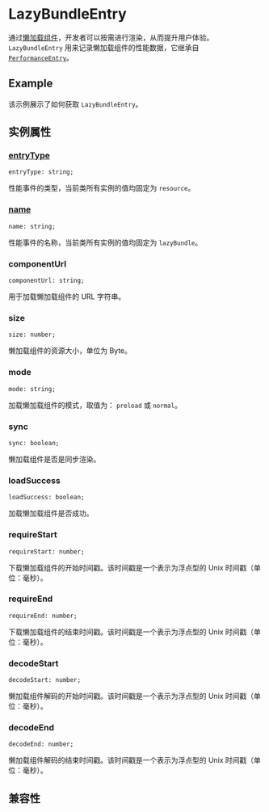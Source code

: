 # LazyBundleEntry

通过[懒加载组件](/react/code-splitting.html#lazy-loading-components)，开发者可以按需进行渲染，从而提升用户体验。`LazyBundleEntry` 用来记录懒加载组件的性能数据，它继承自 [`PerformanceEntry`](/api/lynx-api/performance-api/performance-entry)。

## Example

该示例展示了如何获取 `LazyBundleEntry`。


<Go
  example="performance-api"
  defaultFile="src/lazy-bundle-entry/index.tsx"
  defaultEntryFile="dist/lazy-bundle-entry.lynx.bundle"
  img="https://lf-lynx.tiktok-cdns.com/obj/lynx-artifacts-oss-sg/plugin/static/exmaple-lazy-bundle-entry.png"
  entry="src/lazy-bundle-entry"
  highlight="{17-22,31-33}"
/>

## 实例属性

### [entryType](/api/lynx-api/performance-api/performance-entry#entryType)

```tsx
entryType: string;
```

性能事件的类型，当前类所有实例的值均固定为 `resource`。

### [name](/api/lynx-api/performance-api/performance-entry#name)

```tsx
name: string;
```

性能事件的名称，当前类所有实例的值均固定为 `lazyBundle`。

### componentUrl

```tsx
componentUrl: string;
```

用于加载懒加载组件的 URL 字符串。

### size

```tsx
size: number;
```

懒加载组件的资源大小，单位为 Byte。

### mode

```tsx
mode: string;
```

加载懒加载组件的模式，取值为： `preload` 或 `normal`。

### sync

```tsx
sync: boolean;
```

懒加载组件是否是同步渲染。

### loadSuccess

```tsx
loadSuccess: boolean;
```

加载懒加载组件是否成功。

### requireStart

```tsx
requireStart: number;
```

下载懒加载组件的开始时间戳。该时间戳是一个表示为浮点型的 Unix 时间戳（单位：毫秒）。

### requireEnd

```tsx
requireEnd: number;
```

下载懒加载组件的结束时间戳。该时间戳是一个表示为浮点型的 Unix 时间戳（单位：毫秒）。

### decodeStart

```tsx
decodeStart: number;
```

懒加载组件解码的开始时间戳。该时间戳是一个表示为浮点型的 Unix 时间戳（单位：毫秒）。

### decodeEnd

```tsx
decodeEnd: number;
```

懒加载组件解码的结束时间戳。该时间戳是一个表示为浮点型的 Unix 时间戳（单位：毫秒）。

## 兼容性


<LegacyCompatTable metadata="lynx-api/performance-api/performance-entry/lazy-bundle-entry" />
